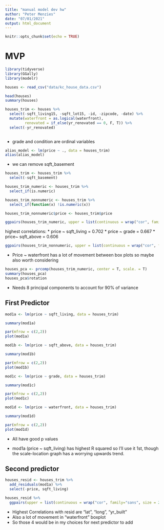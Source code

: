 ```yaml
---
title: "manual model dev hw"
author: "Peter Menzies"
date: "07/01/2021"
output: html_document
---
```


```r
knitr::opts_chunk$set(echo = TRUE)
```

# MVP
```r
library(tidyverse)
library(GGally)
library(modelr)
```
```r
houses <- read_csv("data/kc_house_data.csv")
```

```r
head(houses)
summary(houses)
```

```r
houses_trim <- houses %>% 
  select(-sqft_living15, -sqft_lot15, -id, -zipcode, -date) %>% 
  mutate(waterfront = as.logical(waterfront),
         renovated = if_else(yr_renovated == 0, F, T)) %>% 
  select(-yr_renovated)
  
```

* grade and condition are ordinal variables

```r
alias_model <- lm(price ~ ., data = houses_trim)
alias(alias_model)

```
* we can remove sqft_basement 

```r
houses_trim <- houses_trim %>% 
  select(-sqft_basement)
```


```r
houses_trim_numeric <- houses_trim %>%
  select_if(is.numeric)

houses_trim_nonnumeric <- houses_trim %>%
  select_if(function(x) !is.numeric(x))

houses_trim_nonnumeric$price <- houses_trim$price

ggpairs(houses_trim_numeric, upper = list(continuous = wrap("cor", family="sans", size = 2)))
```


highest correlations: 
* price ~ sqft_living  = 0.702
* price ~ grade  = 0.667
* price~ sqft_above  = 0.606



```r
ggpairs(houses_trim_nonnumeric, upper = list(continuous = wrap("cor", family="sans", size = 2)))
```
* Price ~ waterfront has a lot of movement between box plots so maybe also worth considering


```r
houses_pca <- prcomp(houses_trim_numeric, center = T, scale. = T)
summary(houses_pca)
houses_pca$rotation
```

* Needs 8 principal components to account for 90% of variance


## First Predictor

```r
mod1a <- lm(price ~ sqft_living, data = houses_trim)

summary(mod1a)

par(mfrow = c(2,2))
plot(mod1a)
```

```r
mod1b <- lm(price ~ sqft_above, data = houses_trim)

summary(mod1b)

par(mfrow = c(2,2))
plot(mod1b)
```

```r
mod1c <- lm(price ~ grade, data = houses_trim)

summary(mod1c)

par(mfrow = c(2,2))
plot(mod1c)
```


```r
mod1d <- lm(price ~ waterfront, data = houses_trim)

summary(mod1d)

par(mfrow = c(2,2))
plot(mod1d)
```
* All have good p values

* mod1a (price ~ sqft_living) has highest R squared so I'll use it 1st, though the scale-location graph has a worrying upwards trend.

## Second predictor

```r
houses_resid <- houses_trim %>% 
  add_residuals(mod1a) %>% 
  select(-price, sqft_living)
```
```r
houses_resid %>% 
  ggpairs(upper = list(continuous = wrap("cor", family="sans", size = 2)))
```

* Highest Correlations with resid are "lat", "long", "yr_built"
* Also a lot of movement in "waterfront" boxplot
* So those 4 would be in my choices for next predictor to add

